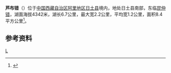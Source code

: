 {{ViewTibetanScript}}
{{Infobox_lake
 |湖泊名稱 =芦布错
 |湖泊照片 = 
 |湖泊照片標題 = 
 |測深圖 =
 |測深圖標題 =
 |湖泊所在地 = [[中国|中国]][[西藏|西藏]]
 |座標 = {{coord |33|06|N|80|18|E|display=inline,title|scale:500000_type:waterbody_region:CN}}
 |湖泊類別 = [[咸水湖|咸水湖]]
 |流入 =
 |流出 = 
 |集水區面積 =
 |集水區國家 =
 |湖泊長度 =6.7公里
 |湖泊闊度 =最大2.2公里<br />平均1.2公里
 |湖泊面積 =8.4平方公里
 |平均深度 = 
 |最深深度 = 
 |水體體積 = 
 |湖水停留時間 =
 |湖岸線長度 =
 |海拔高度 =4342米
 |湖中島嶼 =
 |湖邊城鎮 =
}}
{{Location map
 |China Tibet Ngari
 |mark=<!--dot-->Blue pog.svg
 |lat_deg=33|lat_min=06|lat_sec =
 |lon_deg=80|lon_min=18|lon_sec =
 |caption=芦布错在[[西藏|西藏]]的位置。
 |position=right
 |width=350
 |float=right
}}
'''芦布错'''（{{bo|z=གླག་པོ་མཚོ།|w=glag po mtsho|t=Lakpo Tso}}）位于[[中国|中国]][[西藏自治区|西藏自治区]][[阿里地区|阿里地区]][[日土县|日土县]]境内，地处日土县南部，东临[[昆仲错|昆仲错]]，湖面海拔4342米，湖长6.7公里，最大宽2.2公里，平均宽1.2公里，面积8.4平方公里<ref>{{cite book zh |author=王苏民 窦鸿身 |title=中国湖泊志 |format=M |edition=1 |location=北京 |publisher=科学出版社 |date=1998|pages=563|id= ISBN 7-03-006706-1}}</ref>。
==参考资料==
{{reflist}}

[[Category:日土县湖泊|L]]